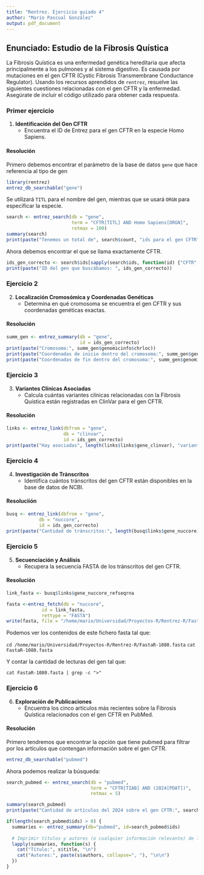 ```yaml
---
title: "Rentrez. Ejercicio guiado 4"
author: "Mario Pascual González"
output: pdf_document
---
```


## Enunciado: Estudio de la Fibrosis Quística

La Fibrosis Quística es una enfermedad genética hereditaria que afecta principalmente a los pulmones y al sistema digestivo. Es causada por mutaciones en el gen CFTR (Cystic Fibrosis Transmembrane Conductance Regulator). Usando los recursos aprendidos de `rentrez`, resuelve las siguientes cuestiones relacionadas con el gen CFTR y la enfermedad. Asegúrate de incluir el código utilizado para obtener cada respuesta.

### Primer ejercicio

1. **Identificación del Gen CFTR**
   - Encuentra el ID de Entrez para el gen CFTR en la especie Homo Sapiens. 

#### Resolución

Primero debemos encontrar el parámetro de la base de datos `gene` que hace referencia al tipo de gen

```r
library(rentrez)
entrez_db_searchable("gene")
```
Se utilizará `TITL` para el nombre del gen, mientras que se usará `ORGN` para especificar la especie. 

```r
search <- entrez_search(db = "gene", 
                        term = "CFTR[TITL] AND Homo Sapiens[ORGN]",
                        retmax = 100)
summary(search)
print(paste("Tenemos un total de", search$count, "ids para el gen CFTR", sep = " "))
```
Ahora debemos encontrar el que se llama exactamente CFTR.  

```r
ids_gen_correcto <- search$ids[sapply(search$ids, function(id) {"CFTR" == entrez_summary(db = "gene", id = id)$name })]
print(paste("ID del gen que buscábamos: ", ids_gen_correcto))
```

### Ejercicio 2

2. **Localización Cromosómica y Coordenadas Genéticas**
   - Determina en qué cromosoma se encuentra el gen CFTR y sus coordenadas genéticas exactas.

#### Resolución

```r
summ_gen <- entrez_summary(db = "gene", 
                           id = ids_gen_correcto)
print(paste("Cromosoma:", summ_gen$genomicinfo$chrloc))
print(paste("Coordenadas de inicio dentro del cromosoma:", summ_gen$genomicinfo$chrstart))
print(paste("Coordenadas de fin dentro del cromosoma:", summ_gen$genomicinfo$chrstop))
```

### Ejercicio 3

3. **Variantes Clínicas Asociadas**
   - Calcula cuántas variantes clínicas relacionadas con la Fibrosis Quística están registradas en ClinVar para el gen CFTR.

#### Resolución

```r
links <- entrez_link(dbfrom = "gene",
                     db = "clinvar", 
                     id = ids_gen_correcto)
print(paste("Hay asociadas", length(links$links$gene_clinvar), "variantes clínicas registadas en clinvar del gen CFTR", sep = " "))
```

### Ejercicio 4

4. **Investigación de Tránscritos**
   - Identifica cuántos tránscritos del gen CFTR están disponibles en la base de datos de NCBI.

#### Resoluciión

```r
busq <- entrez_link(dbfrom = "gene", 
            db = "nuccore",
            id = ids_gen_correcto)
print(paste("Cantidad de tránscritos:", length(busq$links$gene_nuccore), sep = " "))
```

### Ejercicio 5

5. **Secuenciación y Análisis**
   - Recupera la secuencia FASTA de los tránscritos del gen CFTR.
   
#### Resolución

```r
link_fasta <- busq$links$gene_nuccore_refseqrna

fasta <-entrez_fetch(db = "nuccore", 
             id = link_fasta,
             rettype = "FASTA")
write(fasta, file = "/home/mario/Universidad/Proyectos-R/Rentrez-R/FastaR-1080.fasta")
```

Podemos ver los contenidos de este fichero fasta tal que:

`cd /home/mario/Universidad/Proyectos-R/Rentrez-R/FastaR-1080.fasta`
`cat FastaR-1080.fasta`

Y contar la cantidad de lecturas del gen tal que:

`cat FastaR-1080.fasta | grep -c ">"`

### Ejercicio 6

6. **Exploración de Publicaciones**
   - Encuentra los cinco artículos más recientes sobre la Fibrosis Quística relacionados con el gen CFTR en PubMed.

#### Resolución

Primero tendremos que encontrar la opción que tiene pubmed para filtrar por los artículos que contengan información sobre el gen CFTR. 

```r
entrez_db_searchable("pubmed")
```

Ahora podemos realizar la búsqueda:

```r
search_pubmed <- entrez_search(db = "pubmed", 
                               term = "CFTR[TIAB] AND (2024[PDAT])",
                               retmax = 5)

summary(search_pubmed)
print(paste("Cantidad de artículos del 2024 sobre el gen CFTR:", search_pubmed$count))

if(length(search_pubmed$ids) > 0) {
  summaries <- entrez_summary(db="pubmed", id=search_pubmed$ids)
  
  # Imprimir títulos y autores (o cualquier información relevante) de los artículos
  lapply(summaries, function(s) {
    cat("Título:", s$title, "\n")
    cat("Autores:", paste(s$authors, collapse=", "), "\n\n")
  })
}

```


